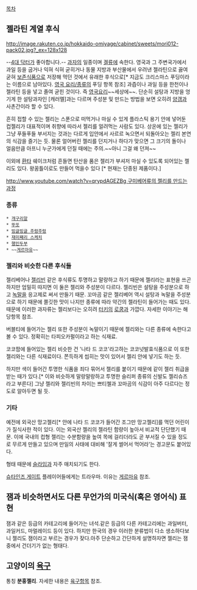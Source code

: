[[목차]]
== 젤라틴 계열 후식 ==
http://image.rakuten.co.jp/hokkaido-omiyage/cabinet/sweets/mori012-pack02.jpg?_ex=128x128

--[[4대 닥터]]가 좋아합니다.--
[[과자]]의 일종이며 [[겔]]류에 속한다.
영국과 그 주변국가에서 과일 등을 굽거나 익혀 식혀 굳히거나 동물 지방과 부산물에서 우려낸 젤라틴으로 끓여 굳혀 [[보존식품]]으로 저장해 먹던 것에서 유래한 후식으로[* 지금도 크리스마스 푸딩이라는 이름으로 남아있다. [[영국 요리/종류]]의 푸딩 항목 참조] 과즙이나 과일 등을 한천이나 젤라틴 등을 넣고 졸여 굳힌 것이다. 즉 [[영국요리]]~~세상에~~. 단순히 설탕과 지방을 엉기게 한 설탕과자인 [캐러멜]과는 다르며 주성분 및 만드는 방법을 보면 오히려 [[양갱]]과 사촌간이라 할 수 있다.

흔히 접할 수 있는 젤리는 스푼으로 떠먹거나 마실 수 있게 플라스틱 용기 안에 넣어둔  컵젤리가 대표적이며 취향에 따라서 젤리를 얼려먹는 사람도 있다. 상온에 있는 젤리가 그냥 푸들푸들 부서지는 것과는 다르게 입안에서 사르르 녹으면서 되돌아오는 젤리 본연의 식감을 즐기는 듯. 물론 얼어버린 젤리를 던지거나 하다가 맞으면 그 크기의 돌이나 얼음만큼 아프니 누군가에게 던질 때에는 주의.~~아니 그걸 왜 던져~~

이외에 [[환타]] 쉐이크처럼 흔들면 탄산을 품은 젤리가 부셔저 마실 수 있도록 되어있는 젤리도 있다. 왕꿈틀이로도 만들어 먹을수 있다
[* 현재는 단종된 제품이다.]

[[http://www.youtube.com/watch?v=qrypdAGEZBg 구미베어류의 젤리를 만드는 과정]]

=== 종류 ===
 * [[개구리알]]
 * [[뚜또]]
 * [[빙글빙글 주렁주렁]]
 * [[재미째리 스케치]]
 * [[행인두부]]
 * ~~[[게르마유]]~~
=== 젤리와 비슷한 다른 후식들 ===
젤리베어나 [[젤리빈]] 같은 후식류도 투명하고 말랑하고 하기 때문에 젤리라는 표현을 쓰곤 하지만 엄밀히 따지면 이 둘은 젤리와 주성분이 다르다. 젤리빈은 설탕을 주성분으로 하고 [[녹말]]을 응고제로 써서 만들기 때문. 꼬마곰 같은 젤리베어 역시 설탕과 녹말을 주성분으로 하기 때문에 쫄깃한 맛이 나지만 종류에 따라 약간의 젤라틴이 들어가는 때도 있다. 때문에 이러한 과자류는 젤리보다는 오히려 [[터키]]의 [[로쿰]]과 가깝다. 자세한 이야기는 해당항목 참조. 

버블티에 들어가는 젤리 또한 주성분이 녹말이기 때문에 젤리와는 다른 종류에 속한다고 볼 수 있다. 정확히는 타피오카펄이라고 하는 식재료. 

코코팜에 들어있는 젤리 비슷한 건 '나타 드 코코'라고하는 코코넛발효식품으로 이 또한 젤리와는 다른 식재료이다. 쫀득하게 씹히는 맛이 있어서 젤리 안에 넣기도 하는 듯. 

하지만 색이 들어간 투명한 식품을 죄다 묶어서 젤리를 붙이기 때문에 같이 젤리 취급을 받는 때가 있다.[* 이와 비슷하게 말랑말랑하고 투명한 슬리퍼 종류의 신발도 젤리슈즈라고 부른다] 그냥 젤리와 젤리빈의 차이는 쁘티첼과 꼬마곰의 식감이 아주 다르다는 정도로 알아두면 될 듯. 

=== 기타 === 
예전에 외국산 망고젤리[* 안에 나타 드 코코가 들어간 조그만 망고젤리]를 먹던 어린이가 질식사한 적이 있다. 이는 외국산 젤리의 젤라틴 함량이 높아서 비교적 단단했기 때문. 이에 국내의 컵형 젤리는 수분함량을 높여 목에 걸리더라도 곧 부서질 수 있을 정도로 무르게 만들고 있으며 만일의 사태에 대비해 '잘게 썰어서 먹어라'는 경고문도 붙어있다.

형태 때문에 [[슬라임]]과 자주 매치되기도 한다.

[[슈타인즈 게이트]] 플레이어들에게는 트라우마. 이유는 [[게르마유]] 참조.

== 잼과 비슷하면서도 다른 무언가의 미국식(혹은 영어식) 표현 ==
잼과 같은 등급의 카테고리에 들어가는 녀석.같은 등급의 다른 카테고리에는 과일버터, 과일커드, 마멀레이드 등이 있다. 하지만 한국의 경우 이러한 분류법이 다소 생소하다보니 젤리도 잼이라고 부르는 경우가 잦다.아주 단순하고 간단하게 설명하자면 젤리는 잼중에서 건더기가 없는 형태다.

== 고양이의 [[육구]] ==
통칭 '''분홍젤리'''.
자세한 내용은 [[육구]]항목 참조.

